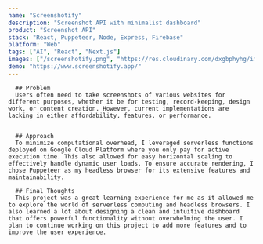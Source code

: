 ```yaml
---
name: "Screenshotify"
description: "Screenshot API with minimalist dashboard"
product: "Screenshot API"
stack: "React, Puppeteer, Node, Express, Firebase"
platform: "Web"
tags: ["AI", "React", "Next.js"]
images: ["/screenshotify.png", "https://res.cloudinary.com/dxgbphyhg/image/upload/v1687568046/portfolio%20assets/screenshotify/dashboard.jpg", "https://res.cloudinary.com/dxgbphyhg/image/upload/v1687568046/portfolio%20assets/screenshotify/history.jpg", "https://res.cloudinary.com/dxgbphyhg/image/upload/v1687568260/portfolio%20assets/screenshotify/landing.jpg"]
demo: "https://www.screenshotify.app/"
---
```






      ## Problem 
      Users often need to take screenshots of various websites for different purposes, whether it be for testing, record-keeping, design work, or content creation. However, current implementations are lacking in either affordability, features, or performance.
 

      ## Approach 
      To minimize computational overhead, I leveraged serverless functions deployed on Google Cloud Platform where you only pay for active execution time. This also allowed for easy horizontal scaling to effectively handle dynamic user loads. To ensure accurate rendering, I chose Puppeteer as my headless browser for its extensive features and maintainability.

      ## Final Thoughts 
      This project was a great learning experience for me as it allowed me to explore the world of serverless computing and headless browsers. I also learned a lot about designing a clean and intuitive dashboard that offers powerful functionality without overwhelming the user. I plan to continue working on this project to add more features and to improve the user experience.
